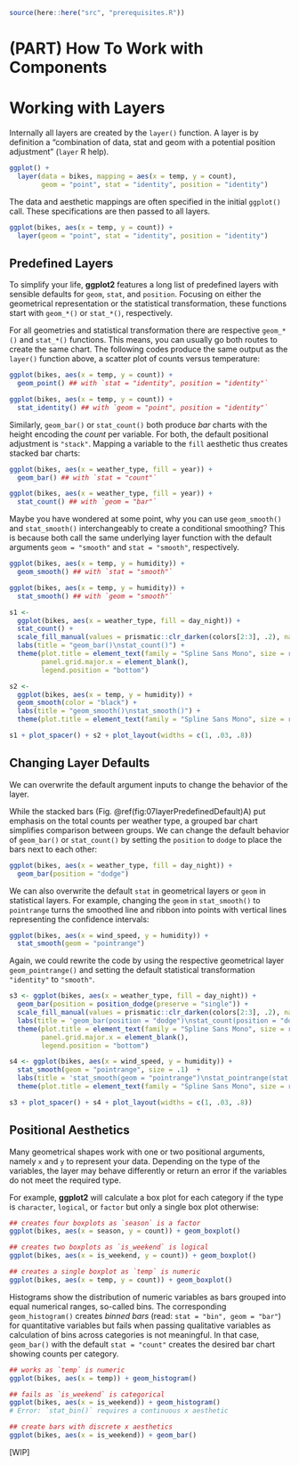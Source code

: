 ```r
source(here::here("src", "prerequisites.R"))
```

# (PART) How To Work with Components {-}

# Working with Layers {#working-with-layers}

Internally all layers are created by the `layer()` function. A layer is by definition a "combination of data, stat and geom with a potential position adjustment" (`layer` R help). 

```r
ggplot() +
  layer(data = bikes, mapping = aes(x = temp, y = count),
        geom = "point", stat = "identity", position = "identity")
```

The data and aesthetic mappings are often specified in the initial `ggplot()` call. These specifications are then passed to all layers. 

```r
ggplot(bikes, aes(x = temp, y = count)) +
  layer(geom = "point", stat = "identity", position = "identity")
```


## Predefined Layers

To simplify your life, **ggplot2** features a long list of predefined layers with sensible defaults for `geom`, `stat`, and `position`. Focusing on either the geometrical representation or the statistical transformation, these functions start with `geom_*()` or `stat_*()`, respectively.  

For all geometries and statistical transformation there are respective `geom_*()` and `stat_*()` functions. This means, you can usually go both routes to create the same chart. The following codes produce the same output as the `layer()` function above, a scatter plot of counts versus temperature:

```r
ggplot(bikes, aes(x = temp, y = count)) +
  geom_point() ## with `stat = "identity", position = "identity"`

ggplot(bikes, aes(x = temp, y = count)) +
  stat_identity() ## with `geom = "point", position = "identity"`
```

Similarly, `geom_bar()` or `stat_count()` both produce *bar* charts with the height encoding the *count* per variable. For both, the default positional adjustment is `"stack"`. Mapping a variable to the `fill` aesthetic thus creates stacked bar charts:

```r
ggplot(bikes, aes(x = weather_type, fill = year)) + 
  geom_bar() ## with `stat = "count"`

ggplot(bikes, aes(x = weather_type, fill = year)) + 
  stat_count() ## with `geom = "bar"`
```

Maybe you have wondered at some point, why you can use `geom_smooth()` and `stat_smooth()` interchangeably to create a conditional smoothing? This is because both call the same underlying layer function with the default arguments `geom = "smooth"` and `stat = "smooth"`, respectively. 

```r
ggplot(bikes, aes(x = temp, y = humidity)) + 
  geom_smooth() ## with `stat = "smooth"`

ggplot(bikes, aes(x = temp, y = humidity)) + 
  stat_smooth() ## with `geom = "smooth"`
```

```r
s1 <- 
  ggplot(bikes, aes(x = weather_type, fill = day_night)) + 
  stat_count() +
  scale_fill_manual(values = prismatic::clr_darken(colors[2:3], .2), name = NULL) +
  labs(title = "geom_bar()\nstat_count()") +
  theme(plot.title = element_text(family = "Spline Sans Mono", size = rel(1.05), lineheight = 1.1), 
        panel.grid.major.x = element_blank(),
        legend.position = "bottom")

s2 <- 
  ggplot(bikes, aes(x = temp, y = humidity)) + 
  geom_smooth(color = "black") +
  labs(title = "geom_smooth()\nstat_smooth()") +
  theme(plot.title = element_text(family = "Spline Sans Mono", size = rel(1.05), lineheight = 1.1))

s1 + plot_spacer() + s2 + plot_layout(widths = c(1, .03, .8))
```

## Changing Layer Defaults

We can overwrite the default argument inputs to change the behavior of the layer. 

While the stacked bars (Fig. \@ref(fig:07layerPredefinedDefault)A) put emphasis on the total counts per weather type, a grouped bar chart simplifies comparison between groups. We can change the default behavior of `geom_bar()` or `stat_count()` by setting the `position` to `dodge` to place the bars next to each other:

```r
ggplot(bikes, aes(x = weather_type, fill = day_night)) +
  geom_bar(position = "dodge")
```

We can also overwrite the default `stat` in geometrical layers or `geom` in statistical layers. For example, changing the `geom` in `stat_smooth()` to `pointrange` turns the smoothed line and ribbon into points with vertical lines representing the confidence intervals:

```r
ggplot(bikes, aes(x = wind_speed, y = humidity)) +
  stat_smooth(geom = "pointrange")
```

Again, we could rewrite the code by using the respective geometrical layer `geom_pointrange()` and setting the default statistical transformation `"identity"` to `"smooth"`.

```r
s3 <- ggplot(bikes, aes(x = weather_type, fill = day_night)) +
  geom_bar(position = position_dodge(preserve = "single")) +
  scale_fill_manual(values = prismatic::clr_darken(colors[2:3], .2), name = NULL) +
  labs(title = 'geom_bar(position = "dodge")\nstat_count(position = "dodge")') +
  theme(plot.title = element_text(family = "Spline Sans Mono", size = rel(1.05), lineheight = 1.1), 
        panel.grid.major.x = element_blank(),
        legend.position = "bottom")

s4 <- ggplot(bikes, aes(x = wind_speed, y = humidity)) +
  stat_smooth(geom = "pointrange", size = .1)  +
  labs(title = 'stat_smooth(geom = "pointrange")\nstat_pointrange(stat = "smooth")') +
  theme(plot.title = element_text(family = "Spline Sans Mono", size = rel(1.05), lineheight = 1.1))

s3 + plot_spacer() + s4 + plot_layout(widths = c(1, .03, .8))
```


## Positional Aesthetics

Many geometrical shapes work with one or two positional arguments, namely `x` and `y` to represent your data. Depending on the type of the variables, the layer may behave differently or return an error if the variables do not meet the required type. 

For example, **ggplot2** will calculate a box plot for each category if the type is `character`, `logical`, or `factor` but only a single box plot otherwise:

```r
## creates four boxplots as `season` is a factor
ggplot(bikes, aes(x = season, y = count)) + geom_boxplot()

## creates two boxplots as `is_weekend` is logical
ggplot(bikes, aes(x = is_weekend, y = count)) + geom_boxplot()

## creates a single boxplot as `temp` is numeric
ggplot(bikes, aes(x = temp, y = count)) + geom_boxplot()
```

Histograms show the distribution of numeric variables as bars grouped into equal numerical ranges, so-called bins. The corresponding `geom_histogram()` creates *binned bars* (read: `stat = "bin", geom = "bar"`) for quantitative variables but fails when passing qualitative variables as calculation of bins across categories is not meaningful. In that case, `geom_bar()` with the default `stat = "count"` creates the desired bar chart showing counts per category.

```r
## works as `temp` is numeric
ggplot(bikes, aes(x = temp)) + geom_histogram()

## fails as `is_weekend` is categorical
ggplot(bikes, aes(x = is_weekend)) + geom_histogram()
# Error: `stat_bin()` requires a continuous x aesthetic

## create bars with discrete x aesthetics
ggplot(bikes, aes(x = is_weekend)) + geom_bar()
```




[WIP]



